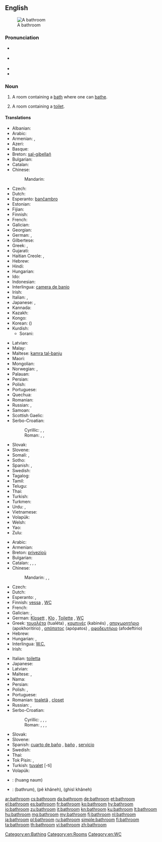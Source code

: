 ==English==
[[Image:Bathroom in the Beamish Museum 01.JPG|thumb|right|A bathroom]]

===Pronunciation===
* {{a|RP}} {{IPA|/ˈbɑːθɹuːm/}}
* {{a|US}} {{IPA|/ˈbæθɹuːm/}}
* {{audio|en-us-bathroom.ogg|Audio (US)}}
* {{audio|En-uk-bathroom.ogg|Audio (UK)}}

===Noun===
{{en-noun}}

# A room containing a [[bath]] where one can [[bathe]].
# {{chiefly|North America}} A room containing a [[toilet]].

====Translations====
{{trans-top|a room containing a bath where one can bathe}}
* Albanian: {{t+|sq|banjë|f}}
* Arabic: {{t+|ar|حمام|m|tr=ḥammām|sc=Arab}}
* Armenian: {{t-|hy|լոգարան|tr=logaran}}, {{t+|hy|բաղնիք|tr=baġnik’}}
* Azeri: {{t-|az|vanna otağı}}
* Basque: {{t-|eu|bainugela}}
* Breton: [[sal-gibellañ]] {{f}}
* Bulgarian: {{t+|bg|баня|f|tr=bánja}}
* Catalan: {{t-|ca|bany|m}}
* Chinese:
*: Mandarin: {{t-|cmn|浴室|tr=yùshì|sc=Hani}}
* Czech: {{t+|cs|koupelna|f}}
* Dutch: {{t+|nl|badkamer|f}}
* Esperanto: [[banĉambro]]
* Estonian: {{t+|et|vannituba}}
* Fijian: {{t-|fj|vale vo}}
* Finnish: {{t-|fi|kylpyhuone}}
* French: {{t+|fr|salle de bains|f}}
* Galician: {{t+|gl|baño|xs=Galician}} {{m}}
* Georgian: {{t+|ka|აბაზანა|tr=abazana|sc=Geor}}
* German: {{t+|de|Badezimmer|n}}, {{t+|de|Bad|n}}
* Gilbertese: {{tø|gil|te roki}}
* Greek: {{t+|el|λουτρό|n|tr=loutró|sc=Grek}}, {{t+|el|μπάνιο|n|tr=bánio|sc=Grek}}
* Gujarati: {{t-|gu|બાથરૂમમાં|m|tr=bātharūmamāṁ|sc=Gujr}}
* Haitian Creole: {{tø|ht|twalèt}}, {{tø|ht|saldeben}}
* Hebrew: {{t-|he|חדר־אמבטיה|m|tr=kheder-ambat'ia|sc=Hebr}}
* Hindi: {{t-|hi|स्नानघर|tr=snānaghar|sc=Deva}}
* Hungarian: {{t+|hu|fürdőszoba}}
* Ido: {{t+|io|balnochambro|xs=Ido}}
* Indonesian: {{t+|id|kamar mandi}}
* Interlingua: [[camera de banio]]
* Irish: {{t-|ga|seomra folctha|m|xs=Irish}}
* Italian: {{t-|it|stanza da bagno|f}}, {{t+|it|bagno|m}}
* Japanese: {{t-|ja|風呂場|tr=ふろば, furoba|sc=Jpan}}, {{t-|ja|浴室|tr=よくしつ, yokushitsu|sc=Jpan}}
* Kannada: {{t-|kn|ಸ್ನಾನಗೃಹದ|tr=snānagr̥hada|sc=Knda}}
* Kazakh: {{t|kk|ванна бөлмесі|tr=vanna bölmesi|sc=Cyrl}}
* Kongo: {{tø|kg|kikozo}}
* Korean: {{t+|ko|욕실|tr=yoksil|sc=Kore}} ({{t+|ko|浴室|sc=Kore}})
* Kurdish:
** Sorani: {{t|ku|حه مام|sc=ku-Arab}}
{{trans-mid}}
* Latvian: {{t-|lv|vannasistaba|f}}
* Malay: {{t-|ms|bilik mandi}}
* Maltese: [[kamra tal-banju]]
* Maori: {{t-|mi|whare kaukau}}
* Mongolian: {{t-|mn|угаалгын єрєє|tr=ugaalgyn єrєє|sc=Cyrl}}
* Norwegian: {{t-|no|badrom|n}}, {{t+|no|bad|n}}
* Palauan: {{tø|pau|orchertoll}}
* Persian: {{t+|fa|حمام|tr=hammâm}}
* Polish: {{t+|pl|łazienka|f}}
* Portuguese: {{t+|pt|banheiro|m}}
* Quechua: {{t-|qu|chhallpuku}}
* Romanian: {{t+|ro|baie|f}}
* Russian: {{t+|ru|ванная|f|tr=vánnaja|sc=Cyrl}}, {{t-|ru|ванная комната|f|tr=vánnaja kómnata|sc=Cyrl}}
* Samoan: {{t-|sm|faletaele}}
* Scottish Gaelic: {{t-|gd|seòmar-ionnlaid|m}}
* Serbo-Croatian:
*: Cyrillic: {{t-|sh|купатило|n}}, {{t-|sh|купаоница|f}}, {{t-|sh|купаона|f}}
*: Roman: {{t-|sh|kupatilo|n}}, {{t-|sh|kupaonica|f}}, {{t-|sh|kupaona|f}}
* Slovak: {{t-|sk|kúpeľňa|f}}
* Slovene: {{t+|sl|kopalnica|f}}
* Somali: {{t-|so|musqul|sc=Cyrl}}, {{t-|so|musqushu}}
* Sotho: {{t-|st|batekamore e kae}}
* Spanish: {{t-|es|cuarto de baño|m}}, {{t+|es|baño}}
* Swedish: {{t+|sv|badrum|n}}
* Tagalog: {{t-|tl|banyo}}
* Tamil: {{t+|ta|குளியலறை|tr=kuḷiyalaṟai|sc=Taml}}
* Telugu: {{t-|te|స్నానాలగది}}
* Thai: {{t-|th|ห้องน้ำ|tr=hông náam|sc=Thai}}
* Turkish: {{t+|tr|banyo}}
* Turkmen: {{t-|tk|wanna otagy}}
* Urdu: {{t-|ur|سنانگھر|m|tr=snānaghar|sc=ur-Arab}}, {{t-|ur|غسلخانه|m|tr=ġusalxānā|sc=ur-Arab}}
* Vietnamese: {{t-|vi|buồng tắm}}
* Volapük: {{t+|vo|banacem}}
* Welsh: {{t-|cy|ystafell ymolchi|m}}
* Yao: {{tø|yao|m'-bwaabwa}}
* Zulu: {{t-|zu|indlu yokugezela}}
{{trans-bottom}}

{{trans-top|a room containing a toilet}}
* Arabic: {{t+|ar|مرحاض|m|tr=mirḥāḍ|sc=Arab}}
* Armenian: {{t-|hy|զուգարան|tr=zugaran}}
* Breton: [[privezioù]] {{p}}
* Bulgarian: {{t+|bg|тоалетна|f|tr=toalétna}}
* Catalan: {{t-|ca|bany|m}}, {{t+|ca|servei|m}}, {{t-|ca|vàter|m}}, {{t-|ca|servici|m}}
* Chinese:
*: Mandarin: {{t-|cmn|浴室|tr=yùshì|sc=Hani}}, {{t|cmn|洗手間|sc=Hani}}, {{t|cmn|洗手间|tr=xǐshǒujiān|sc=Hani}}
* Czech: {{t-|cs|záchod|m}}
* Dutch: {{t+|nl|toilet|n}}
* Esperanto: {{t-|eo|klozeto|xs=Esperanto}}, {{t-|eo|necesejo|xs=Esperanto}}
* Finnish: [[vessa]] {{qualifier|colloquial}}, [[WC]]
* French: {{t+|fr|toilette|f}}
* Galician: {{t+|gl|baño|xs=Galician}} {{m}}, {{t-|gl|servicio|xs=Galician}} {{m}}
* German: [[Klosett]] {{n}}, [[Klo]] {{n}}, [[Toilette]] {{f}}, [[WC]] {{n}}
* Greek: [[τουαλέτα]] (tualéta) {{f}}, [[καμπινές]] (kabinés) {{m}}, [[αποχωρητήριο]] (apokhoritírio) {{n}}, [[απόπατος]] (apópatos) {{m}}, [[αφοδευτήριο]] (afodeftírio) {{n}}
* Hebrew: {{t-|he|שירותים|tr=shirutym}}
* Hungarian: {{t+|hu|mosdó}}, {{t+|hu|toalett}}
* Interlingua: [[W.C.]]
* Irish: {{t-|ga|leithreas|m|xs=Irish}}
{{trans-mid}}
* Italian: [[toiletta]] {{f}}
* Japanese: {{t+|ja|トイレ|tr=toire}}
* Latvian: {{t-|lv|tualete|f}}
* Maltese: {{t-|mt|toilet|xs=Maltese}}, {{t-|mt|latrina|xs=Maltese}}
* Nama: {{tø|naq|ǁgasen ǃnâ-oms}}
* Persian: {{t+|fa|توالت|tr=tualet|sc=fa-Arab}}
* Polish: {{t+|pl|toaleta|f}}, {{t+|pl|ubikacja|f}}
* Portuguese: {{t+|pt|banheiro|m}}
* Romanian: [[toaletă]] {{f}}, [[closet]] {{n}}
* Russian: {{t+|ru|туалет|m|tr=tualét}}, {{t+|ru|уборная|f|tr=ubórnaja}}
* Serbo-Croatian:
*: Cyrillic: {{t-|sh|заход|m}}, {{t-|sh|купатило|n}}, {{t-|sh|купаоница|f}}, {{t-|sh|купаона|f}}
*: Roman: {{t-|sh|zahod|m}}, {{t-|sh|kupatilo|n}}, {{t-|sh|kupaonica|f}}, {{t-|sh|kupaona|f}}
* Slovak: {{t-|sk|záchod|m}}
* Slovene: {{t+|sl|stranišče|n}}
* Spanish: [[cuarto de baño]] {{m}}, [[baño]] {{m}}, [[servicio]] {{m}} {{qualifier|Spain}}
* Swedish: {{t+|sv|toalett|c}}
* Thai: {{t-|th|ห้องน้ำ|tr=hông náam|sc=Thai}}
* Tok Pisin: {{t-|tpi|liklik haus}}, {{t-|tpi|smolhaus}}
* Turkish: [[tuvalet]] [-ti]
* Volapük: {{t-|vo|tvalet}}
{{trans-bottom}}

{{checktrans-top}}
* {{ttbc|lo}}: (huang naum)
{{trans-mid}}
* {{ttbc|ur}}: {{ur-Arab|[[باٹھروم]]}} (bathrum), {{ur-Arab|[[پا خانه]]}} (pê khâneh), {{ur-Arab|[[غسل خانه]]}} (ghisl khâneh)
{{trans-bottom}}

[[Category:en:Bathing]]
[[Category:en:Rooms]]
[[Category:en:WC]]

[[ar:bathroom]]
[[cs:bathroom]]
[[da:bathroom]]
[[de:bathroom]]
[[et:bathroom]]
[[el:bathroom]]
[[es:bathroom]]
[[fr:bathroom]]
[[ko:bathroom]]
[[hy:bathroom]]
[[io:bathroom]]
[[zu:bathroom]]
[[it:bathroom]]
[[kn:bathroom]]
[[ku:bathroom]]
[[lt:bathroom]]
[[hu:bathroom]]
[[mg:bathroom]]
[[my:bathroom]]
[[fj:bathroom]]
[[nl:bathroom]]
[[ja:bathroom]]
[[pl:bathroom]]
[[ru:bathroom]]
[[simple:bathroom]]
[[fi:bathroom]]
[[ta:bathroom]]
[[th:bathroom]]
[[vi:bathroom]]
[[zh:bathroom]]